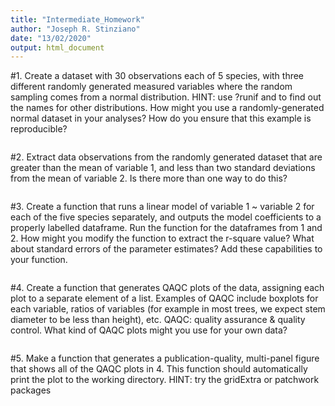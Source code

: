 ```yaml
---
title: "Intermediate_Homework"
author: "Joseph R. Stinziano"
date: "13/02/2020"
output: html_document
---
```


#1. Create a  dataset with 30 observations each of 5 species, 
with three different randomly generated measured variables where the
random sampling comes from a normal distribution. HINT: use ?runif
and to find out the names for other distributions. How might you
use a randomly-generated normal dataset in your analyses? How do
you ensure that this example is reproducible?
```r

```

#2. Extract data observations from the randomly generated dataset
that are greater than the mean of variable 1, and less than two
standard deviations from the mean of variable 2. Is there more
than one way to do this?
```r

```

#3. Create a function that runs a linear model of variable 1 ~
variable 2 for each of the five species separately, and outputs
the model coefficients to a properly labelled dataframe. Run the
function for the dataframes from 1 and 2. How might you modify
the function to extract the r-square value? What about standard
errors of the parameter estimates? Add these capabilities to
your function.
```r

```

#4. Create a function that generates QAQC plots of the data,
assigning each plot to a separate element of a list. Examples
of QAQC include boxplots for each variable, ratios of variables
(for example in most trees, we expect stem diameter to be less
than height), etc. QAQC: quality assurance & quality control.
What kind of QAQC plots might you use for your own data?
```r

```

#5. Make a function that generates a publication-quality,
multi-panel figure that shows all of the QAQC plots in 4.
This function should automatically print the plot to the
working directory. HINT: try the gridExtra or patchwork
packages
```r

```